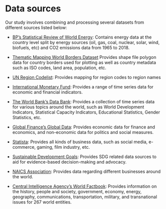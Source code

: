 # Data sources

Our study involves combining and processing several datasets from different sources listed below:

- [BP’s Statistical Review of World Energy](https://www.bp.com/en/global/corporate/energy-economics/statistical-review-of-world-energy.html):
Contains energy data at the country level split by energy sources (oil, gas, coal, nuclear, solar, wind, biofuels, etc) and CO2 emissions data from 1965 to 2018.

- [Thematic Mapping World Borders Dataset](http://thematicmapping.org/downloads/world_borders.php)
Provides shape file polygon data for country borders used for plotting as well as country metadata such as ISO codes, land area, population, etc.

- [UN Region Codelist](https://apps.who.int/gho/data/node.metadata.UNREGION?lang=en):
Provides mapping for region codes to region names

- [International Monetary Fund](https://www.imf.org/en/Data):
Provides a range of time series data for economic and financial indicators.

- [The World Bank’s Data Bank](https://databank.worldbank.org/home):
Provides a collection of time series data for various topics around the world, such as World Development Indicators, Statistical Capacity Indicators, Educational Statistics, Gender Statistics, etc.

- [Global Finance’s Global Data](https://www.gfmag.com/global-data/):
Provides economic data for  finance and economics,  and non-economic data for politics and social measures.

- [Statista](https://www.statista.com/):
Provides all kinds of business data, such as social media, e-commerce, gaming, film industry, etc. 

- [Sustainable Development Goals](http://www.sdg.org/#catalog):
Provides SDG related data sources to aid for evidence-based decision-making and advocacy.

- [NAICS Association](https://www.naics.com/business-lists/counts-by-country/):
Provides data regarding different businesses around the world.

- [Central Intelligence Agency’s World Factbook](https://www.cia.gov/library/publications/resources/the-world-factbook/):
Provides information on the history, people and society, government, economy, energy, geography, communications, transportation, military, and transnational issues for 267 world entities.
